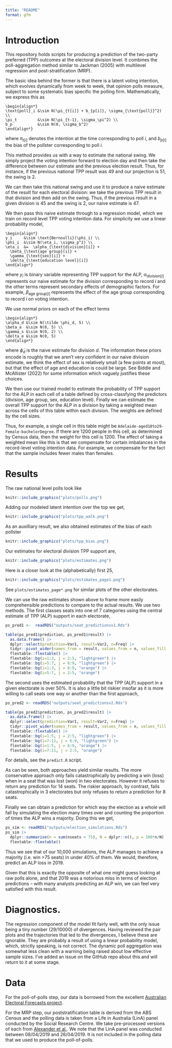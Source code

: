 ```yaml
---
title: "README"
format: gfm
---
```


# Introduction

This repository holds scripts for producing a prediction of the two-party preferred (TPP) outcomes at the electoral division level. It combines the poll-aggregation method similar to Jackman (2005) with multilevel regression and post-stratification (MRP). 

The basic idea behind the former is that there is a latent voting intention, which evolves dynamically from week to week, that opinion polls measure, subject to some systematic bias specific the polling firm. Mathematically, we express this as


```math
\begin{align*}
\text{poll}_i &\sim N(\pi_{t[i]} + b_{p[i]}, \sigma_{\text{poll}}^2) \\
\pi_t         &\sim N(\pi_{t-1}, \sigma_\pi^2) \\
b_p           &\sim N(0, \sigma_b^2)
\end{align*}
```

where $\pi_{t[i]}$ denotes the intention at the time corresponding to poll $i$, and $b_{p[i]}$ the bias of the pollster corresponding to poll $i$.

This method provides us with a way to estimate the national swing. We simply project the voting intention forward to election day and then take the difference between our estimate and the previous election result. Thus, for instance, if the previous national TPP result was 49 and our projection is 51, the swing is 2. 

We can then take this national swing and use it to produce a naive estimate of the result for each electoral division: we take the previous TPP result in that division and then add on the swing. Thus, if the previous result in a given division is 45 and the swing is 2, our naive estimate is 47. 

We then pass this naive estimate through to a regression model, which we train on record level TPP voting intention data. For simplicity we use a linear probability model,

```math
\begin{align*}
y_i     &\sim \text{Bernoulli}(\phi_i) \\
\phi_i  &\sim N(\eta_i, \sigma_p^2) \\
\eta_i  &=  \alpha_{\text{division}[i]} + 
  \beta_{\text{age group}[i]} + 
  \gamma_{\text{sex}[i]} + 
  \delta_{\text{education level}[i]}
\end{align*}
```


where $y_i$ is binary variable representing TPP support for the ALP, $\alpha_{\text{division}[i]}$ represents our naive estimate for the division corresponding to record $i$ and the other terms represent secondary effects of demographic factors. For example, $\beta_{\text{age group}[i]}$ represents the effect of the age group corresponding to record $i$ on voting intention.

We use normal priors on each of the effect terms

```math
\begin{align*}
\alpha_d &\sim N(\tilde \phi_d, 5) \\ 
\beta_a  &\sim N(0, 5) \\
\gamma_s &\sim N(0, 2) \\
\delta_e &\sim N(0, 5)
\end{align*}
```


where $\tilde \phi_d$ is the naive estimate for division $d$. The information these priors encode is roughly that we aren't very confident in our naive division estimate, we think the effect of sex is relatively small (a few points at most), but that the effect of age and education is could be large. See Biddle and McAllister (2022) for some information which vaguely justifies these choices.

We then use our trained model to estimate the probability of TPP support for the ALP in each cell of a table defined by cross-classfying the predictors (division, age group, sex, education level). Finally we can estimate the overall TPP support for the ALP in a division by taking a weighted mean across the cells of this table within each division. The weights are defined by the cell sizes.

Thus, for example, a single cell in this table might be `Adelaide-aged18to29-Female-bachelorDegree`. If there are 1200 people in this cell, as determined by Census data, then the weight for this cell is 1200. The effect of taking a weighted mean like this is that we compensate for certain imbalances in the record-level voting intention data. For example, we compensate for the fact that the sample includes fewer males than females. 

# Results

The raw national level polls look like

```r
knitr::include_graphics("plots/polls.png")
```


Adding our modeled latent intention over the top we get,

```r
knitr::include_graphics("plots/tpp_walk.png")
```


As an auxilliary result, we also obtained estimates of the bias of each pollster

```r
knitr::include_graphics("plots/tpp_bias.png")
```

Our estimates for electoral division TPP support are,

```r
knitr::include_graphics("plots/estimates.png")
```

Here is a closer look at the (alphabetically) first 25,

```r
knitr::include_graphics("plots/estimates_page1.png")
```

See `plots/estimates_page*.png` for similar plots of the other electorates.


We can use the raw estimates shown above to frame more easily comprehensible predictions to compare to the actual results. We use two methods. The first classes seats into one of 7 categories using the central estimate of TPP (ALP) support in each electorate,

```r
ps_pred1 <-  readRDS("outputs/seat_predictionsv1.Rds")

table(ps_pred1$prediction, ps_pred1$result) |> 
  as.data.frame() |> 
  dplyr::select(prediction=Var1, result=Var2, n=Freq) |> 
  tidyr::pivot_wider(names_from = result, values_from = n, values_fill = 0) |> 
  flextable::flextable() |> 
  flextable::bg(i=1:3, j = 2:5, "lightgreen") |> 
  flextable::bg(i=5:7, j = 6:9, "lightgreen") |>
  flextable::bg(i=1:3, j = 6:9, "orange") |> 
  flextable::bg(i=5:7, j = 2:5, "orange")
```

The second uses the estimated probability that the TPP (ALP) support in a given electorate is over 50%. It is also a little bit riskier insofar as it is more willing to call seats one way or another than the first approach,

```r
ps_pred2 <- readRDS("outputs/seat_predictionsv2.Rds")

table(ps_pred2$prediction, ps_pred2$result) |> 
  as.data.frame() |> 
  dplyr::select(prediction=Var1, result=Var2, n=Freq) |> 
  tidyr::pivot_wider(names_from = result, values_from = n, values_fill = 0) |> 
  flextable::flextable() |> 
  flextable::bg(i=1:5, j = 2:5, "lightgreen") |> 
  flextable::bg(i=7:11, j = 6:9, "lightgreen") |>
  flextable::bg(i=1:5, j = 6:9, "orange") |> 
  flextable::bg(i=7:11, j = 2:5, "orange")
```


For details, see the `predict.R` script.

As can be seen, both approaches yield similar results. The more conservative approach only fails catastrophically by predicting a win (loss) when in a seat that was lost (won) in two electorates. However it refuses to return any prediction for 14 seats. The riskier approach, by contrast, fails catastrophically in 3 electorates but only refuses to return a prediction for 8 seats. 

Finally we can obtain a prediction for which way the election as a whole will fall by simulating the election many times over and counting the proportion of times the ALP wins a majority. Doing this we get,

```r
ps_sim <- readRDS("outputs/election_simulations.Rds")
ps_sim |> 
  dplyr::summarise(n = sum(nseats > 75), N = dplyr::n(), p = 100*n/N) |> 
  flextable::flextable()
```

Thus we see that of our 10,000 simulations, the ALP manages to achieve a majority (i.e. win >75 seats) in under 40% of them. We would, therefore, predict an ALP loss in 2019.

Given that this is exactly the opposite of what one might guess looking at raw polls alone, and that 2019 was a notorious miss in terms of election predictions -- with many analysts predicting an ALP win, we can feel very satisfied with this result. 


# Diagnostics.

The regression component of the model fit fairly well, with the only issue being a tiny number (29/10000) of divergences. Having reviewed the pair plots and the trajectories that led to the divergences, I believe these are ignorable. They are probably a result of using a linear probability model, which, strictly speaking, is not correct. 
The dynamic poll aggregation was somewhat less clean with a warning being raised about low effective sample sizes. I've added an issue on the GitHub repo about this and will return to it at some stage.


# Data

For the poll-of-polls step, our data is borrowed from the excellent [Australian Electoral Forecasts project](https://github.com/d-j-hirst/aus-polling-analyser). 

For the MRP step, our  poststratification table is derived from the ABS Census and the polling data is taken from a Life in Australia (LinA) panel conducted by the Social Research Centre. We take pre-processed versions of each from [Alexander et al.](https://github.com/RohanAlexander/ForecastingMultiDistrictElections). We note that the LinA panel was conducted between 08/04/2019 and 26/04/2019. It is not included in the polling data that we used to produce the poll-of-polls.

